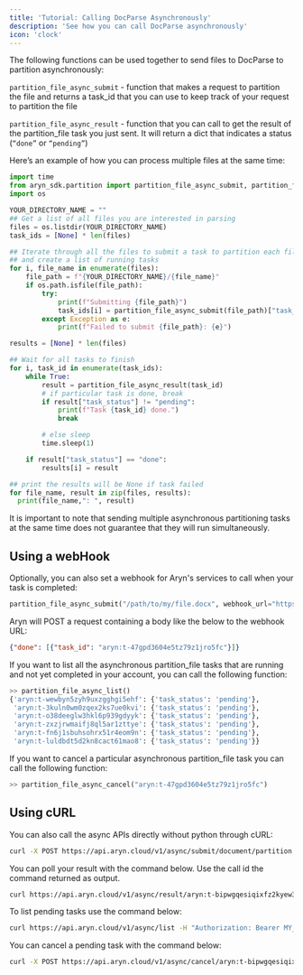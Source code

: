 ```yaml
---
title: 'Tutorial: Calling DocParse Asynchronously'
description: 'See how you can call DocParse asynchronously'
icon: 'clock'
---
```


The following functions can be used together to send files to DocParse to partition asynchronously:  

`partition_file_async_submit` - function that makes a request to partition the file and returns a task_id that you can use to keep track of your request to partition the file

`partition_file_async_result` - function that you can call to get the result of the partition_file task you just sent. It will return a dict that indicates a status (`“done”` or `“pending”`)

Here’s an example of how you can process multiple files at the same time:

```python
import time
from aryn_sdk.partition import partition_file_async_submit, partition_file_async_result
import os

YOUR_DIRECTORY_NAME = ""
## Get a list of all files you are interested in parsing
files = os.listdir(YOUR_DIRECTORY_NAME)
task_ids = [None] * len(files)

## Iterate through all the files to submit a task to partition each file
## and create a list of running tasks
for i, file_name in enumerate(files):
    file_path = f"{YOUR_DIRECTORY_NAME}/{file_name}"
    if os.path.isfile(file_path):
        try:
            print(f"Submitting {file_path}")
            task_ids[i] = partition_file_async_submit(file_path)["task_id"]
        except Exception as e:
            print(f"Failed to submit {file_path}: {e}")

results = [None] * len(files)

## Wait for all tasks to finish
for i, task_id in enumerate(task_ids):
    while True:
        result = partition_file_async_result(task_id)
        # if particular task is done, break
        if result["task_status"] != "pending":
            print(f"Task {task_id} done.")
            break

        # else sleep
        time.sleep(1)

    if result["task_status"] == "done":
        results[i] = result

## print the results will be None if task failed
for file_name, result in zip(files, results):
  print(file_name,": ", result)
```

It is important to note that sending multiple asynchronous partitioning tasks at the same time does not guarantee that they will run simultaneously.

## Using a webHook

Optionally, you can also set a webhook for Aryn's services to call when your task is completed:

```python
partition_file_async_submit("/path/to/my/file.docx", webhook_url="https://example.com/alert")
```

Aryn will POST a request containing a body like the below to the webhook URL:

```json
{"done": [{"task_id": "aryn:t-47gpd3604e5tz79z1jro5fc"}]}
```

If you want to list all the asynchronous partition_file tasks that are running and not yet completed in your account, you can call the following function:

```python
>> partition_file_async_list()
{'aryn:t-wewbyn5zyh9uxzgghgi5ehf': {'task_status': 'pending'},
 'aryn:t-3kuln0wm0zqex2ks7ue0kvi': {'task_status': 'pending'},
 'aryn:t-o38deeglw3hkl6p939gdyyk': {'task_status': 'pending'},
 'aryn:t-zxzjrwmaifj8ql5ar1zttye': {'task_status': 'pending'},
 'aryn:t-fn6j1sbuhsohrx51r4eom9n': {'task_status': 'pending'},
 'aryn:t-luldbdt5d2kn8cact61mao8': {'task_status': 'pending'}}
```

If you want to cancel a particular asynchronous partition_file task you can call the following function: 

```python
>> partition_file_async_cancel("aryn:t-47gpd3604e5tz79z1jro5fc")
```

## Using cURL

You can also call the async APIs directly without python through cURL:

```bash
curl -X POST https://api.aryn.cloud/v1/async/submit/document/partition -F "file=@path/to/file.pdf" -F 'options={"text_mode": "standard_ocr"}' -H "Authorization: Bearer MY_ARYN_API_KEY"
```

You can poll your result with the command below. Use the call id the command returned as output.

```bash
curl https://api.aryn.cloud/v1/async/result/aryn:t-bipwgqesiqixfz2kyew3j8d -H "Authorization: Bearer MY_ARYN_API_KEY"
```

To list pending tasks use the command below:

```bash
curl https://api.aryn.cloud/v1/async/list -H "Authorization: Bearer MY_ARYN_API_KEY"
```

You can cancel a pending task with the command below:

```bash
curl -X POST https://api.aryn.cloud/v1/async/cancel/aryn:t-bipwgqesiqixfz2kyew3j8d -H "Authorization: Bearer MY_ARYN_API_KEY"
```